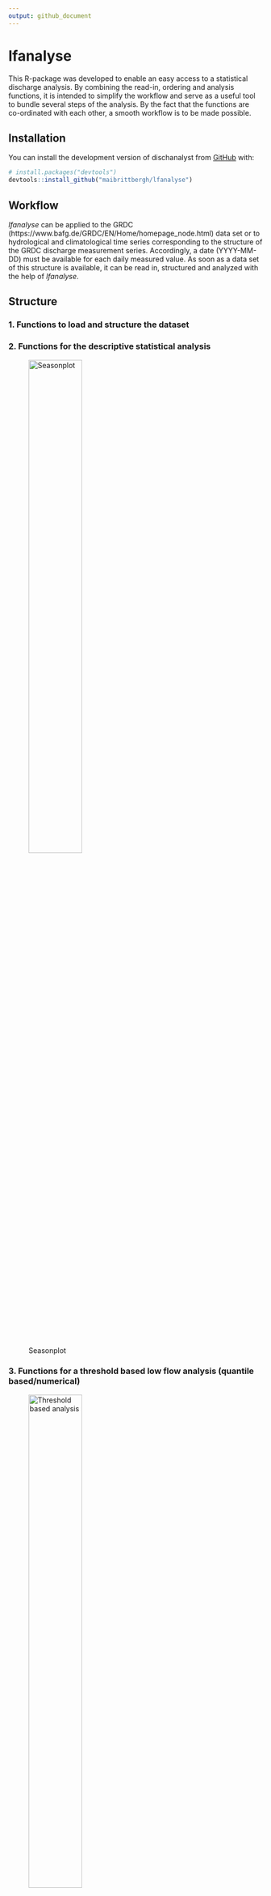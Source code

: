```yaml
---
output: github_document
---
```


# lfanalyse

This R-package was developed to enable an easy access to a statistical discharge analysis.
By combining the read-in, ordering and analysis functions, it is intended to simplify the workflow and serve as a useful tool to bundle several steps of the analysis. By the fact that the functions are co-ordinated with each other, a smooth workflow is to be made possible.

## Installation

You can install the development version of dischanalyst from [GitHub](https://github.com/) with:

``` r
# install.packages("devtools")
devtools::install_github("maibrittbergh/lfanalyse")
```


## Workflow

*lfanalyse* can be applied to the GRDC (https://www.bafg.de/GRDC/EN/Home/homepage_node.html) data set or to hydrological and climatological time series corresponding to the structure of the GRDC discharge measurement series. Accordingly, a date (YYYY-MM-DD) must be available for each daily measured value. As soon as a data set of this structure is available, it can be read in, structured and analyzed with the help of *lfanalyse*. 

## Structure

### 1. Functions to load and structure the dataset 




### 2. Functions for the descriptive statistical analysis 




![Seasonplot](Seasonplot.png){width=50%}


### 3. Functions for a threshold based low flow analysis (quantile based/numerical)





![Threshold based analysis](threshold_based_quantile.png){width=50%}



### 4. Functions to determine discharge trends 

![Trendplot](trendplot.png){width=50%}




## Results 

Possible Outcomes are visualized on the *Low Flow Analysis* [WebApp](https://github.com/maibrittbergh/lfwebapp). This Shiny Web App is linked to this R-package and visualizes the results of the low flow analysis. The goal of the Web App was to create a tool that enables every interested person to analyse discharge data without having access to [R](https://www.r-project.org/). Thanks to the extensive [grdc](https://www.bafg.de/GRDC/EN/Home/homepage_node.html) data set a worldwide statistical analysis is possible.
Every result can be downloaded directly from the Website.
In order to obtain meaningful results, a holistic approach to the analysis is necessary. To explain or understand possible trends it is important to look at the descriptive graphs of that station (or additionally stations of the same catchement area). This holistic approach might explain trends or allow conclusions that constructions/anthropogenic interventions might have influenced the local/regional discharge trends on a short or long time scale. Therefore it is important to keep in mind that the generated results are influenced by many parameters of the environment and they cannot necessarily be explained by a changing climate. To further establish the link between the resulting trends and the changing climate it would be required to include a statistical analysis of precipitation and temperature time series.



## Statistical Manual

This manual was created to create transparent results and to explain the concepts that this analysis is build on. This manual can be seen as a guide to statistical time series analysis and discusses the different approaches of this project.

